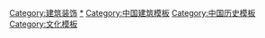 {{Navbox
|name      = 脊兽
|title     = [[脊兽]]
|listclass = hlist

|group1 = 
|list1  = 
* [[吻兽]]
* [[望兽]]
* [[垂兽]]
* [[戗兽]]
* [[仙人走兽]]
* [[套兽]]

}}<noinclude>
[[Category:建筑装饰]]
[[Category:中国传统屋顶|*]]
[[Category:中国建筑模板]]
[[Category:中国历史模板]]
[[Category:文化模板]]
</noinclude>